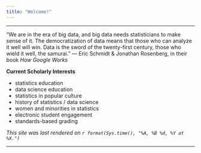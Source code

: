 ```yaml
---
title: "Welcome!"
---
```


* * * 

"We are in the era of big data, and big data needs statisticians to make sense of it. The democratization of data means that those who can analyze it well will win. Data is the sword of the twenty-first century, those who wield it well, the samurai." --- Eric Schmidt & Jonathan Rosenberg, in their book *How Google Works*

**Current Scholarly Interests**

* statistics education
* data science education
* statistics in popular culture
* history of statistics / data science
* women and minorities in statistics
* electronic student engagement
* standards-based grading

*This site was last rendered on `r format(Sys.time(), "%A, %B %d, %Y at %X.")`*


* * *
